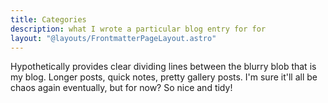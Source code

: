 ```yaml
---
title: Categories
description: what I wrote a particular blog entry for for
layout: "@layouts/FrontmatterPageLayout.astro"
---
```


Hypothetically provides clear dividing lines between the blurry blob that is my blog.
Longer posts, quick notes, pretty gallery posts.
I'm sure it'll all be chaos again eventually, but for now?
So nice and tidy!

<CategoriesListing />
